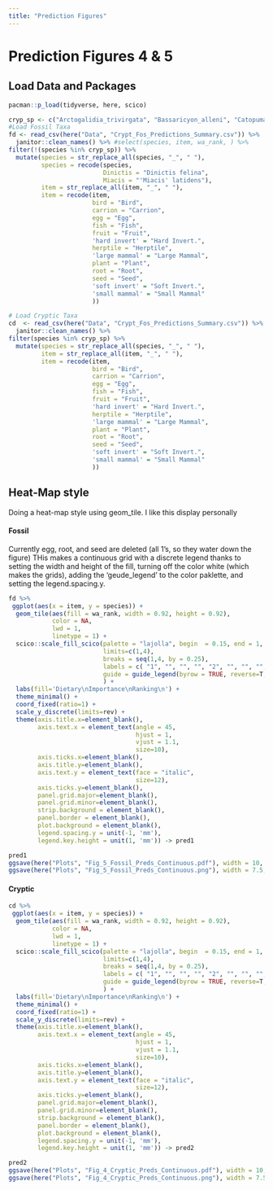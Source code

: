 ```yaml
---
title: "Prediction Figures"
---
```


# Prediction Figures 4 & 5

## Load Data and Packages  
```r
pacman::p_load(tidyverse, here, scico)

cryp_sp <- c("Arctogalidia_trivirgata", "Bassaricyon_alleni", "Catopuma_badia", "Chrotogale_owstoni", "Cynogale_bennettii", "Galidia_elegans", "Galidictis_fasciata", "Hemigalus_derbyanus", "Herpestes_brachyurus", "Mydaus_javanensis", "Paradoxurus_musanga", "Pardofelis_marmorata", "Prionodon_linsang")
#Load Fossil Taxa
fd <- read_csv(here("Data", "Crypt_Fos_Predictions_Summary.csv")) %>% 
  janitor::clean_names() %>% #select(species, item, wa_rank, ) %>% 
filter(!(species %in% cryp_sp)) %>% 
  mutate(species = str_replace_all(species, "_", " "),
         species = recode(species,
                          Dinictis = "Dinictis felina",
                          Miacis = "'Miacis' latidens"),
         item = str_replace_all(item, "_", " "),
         item = recode(item, 
                       bird = "Bird",
                       carrion = "Carrion",
                       egg = "Egg",
                       fish = "Fish",
                       fruit = "Fruit",
                       'hard invert' = "Hard Invert.",
                       herptile = "Herptile",
                       'large mammal' = "Large Mammal",
                       plant = "Plant",
                       root = "Root",
                       seed = "Seed",
                       'soft invert' = "Soft Invert.",
                       'small mammal' = "Small Mammal"
                       ))   

# Load Cryptic Taxa
cd  <- read_csv(here("Data", "Crypt_Fos_Predictions_Summary.csv")) %>% 
  janitor::clean_names() %>% 
filter(species %in% cryp_sp) %>% 
  mutate(species = str_replace_all(species, "_", " "),
         item = str_replace_all(item, "_", " "),
         item = recode(item, 
                       bird = "Bird",
                       carrion = "Carrion",
                       egg = "Egg",
                       fish = "Fish",
                       fruit = "Fruit",
                       'hard invert' = "Hard Invert.",
                       herptile = "Herptile",
                       'large mammal' = "Large Mammal",
                       plant = "Plant",
                       root = "Root",
                       seed = "Seed",
                       'soft invert' = "Soft Invert.",
                       'small mammal' = "Small Mammal"
                       )) 

```


## Heat-Map style  

Doing a heat-map style using geom_tile. I like this display personally

#### Fossil

Currently egg, root, and seed are deleted (all 1's, so they water down the figure)
THis makes a continuous grid with a discrete legend thanks to setting the width and height of the fill, turning off the color white (which makes the grids), adding the 'geude_legend' to the color paklette, and setting the legend.spacing.y. 


```r
fd %>% 
 ggplot(aes(x = item, y = species)) + 
  geom_tile(aes(fill = wa_rank, width = 0.92, height = 0.92),
            color = NA,
            lwd = 1,
            linetype = 1) +
  scico::scale_fill_scico(palette = "lajolla", begin  = 0.15, end = 1,
                          limits=c(1,4),
                          breaks = seq(1,4, by = 0.25),
                          labels = c( "1", "", "", "", "2", "", "", "", "3", "", "","", "4"),
                          guide = guide_legend(byrow = TRUE, reverse=T, size = 2)
                          ) +
  labs(fill='Dietary\nImportance\nRanking\n') +
  theme_minimal() +
  coord_fixed(ratio=1) +
  scale_y_discrete(limits=rev) +
  theme(axis.title.x=element_blank(),
        axis.text.x = element_text(angle = 45, 
                                   hjust = 1, 
                                   vjust = 1.1,  
                                   size=10),
        axis.ticks.x=element_blank(),
        axis.title.y=element_blank(),
        axis.text.y = element_text(face = "italic", 
                                   size=12),
        axis.ticks.y=element_blank(),
        panel.grid.major=element_blank(),
        panel.grid.minor=element_blank(),
        strip.background = element_blank(),
        panel.border = element_blank(),
        plot.background = element_blank(),
        legend.spacing.y = unit(-1, 'mm'),
        legend.key.height = unit(1, 'mm')) -> pred1

pred1
ggsave(here("Plots", "Fig_5_Fossil_Preds_Continuous.pdf"), width = 10, height = 8) 
ggsave(here("Plots", "Fig_5_Fossil_Preds_Continuous.png"), width = 7.5, height = 6)
```


#### Cryptic

```r
cd %>% 
 ggplot(aes(x = item, y = species)) + 
  geom_tile(aes(fill = wa_rank, width = 0.92, height = 0.92),
            color = NA,
            lwd = 1,
            linetype = 1) +
  scico::scale_fill_scico(palette = "lajolla", begin  = 0.15, end = 1,
                          limits=c(1,4),
                          breaks = seq(1,4, by = 0.25),
                          labels = c( "1", "", "", "", "2", "", "", "", "3", "", "","", "4"),
                          guide = guide_legend(byrow = TRUE, reverse=T, size = 2)
                          ) +
  labs(fill='Dietary\nImportance\nRanking\n') +
  theme_minimal() +
  coord_fixed(ratio=1) +
  scale_y_discrete(limits=rev) +
  theme(axis.title.x=element_blank(),
        axis.text.x = element_text(angle = 45, 
                                   hjust = 1, 
                                   vjust = 1.1,  
                                   size=10),
        axis.ticks.x=element_blank(),
        axis.title.y=element_blank(),
        axis.text.y = element_text(face = "italic", 
                                   size=12),
        axis.ticks.y=element_blank(),
        panel.grid.major=element_blank(),
        panel.grid.minor=element_blank(),
        strip.background = element_blank(),
        panel.border = element_blank(),
        plot.background = element_blank(),
        legend.spacing.y = unit(-1, 'mm'),
        legend.key.height = unit(1, 'mm')) -> pred2

pred2
ggsave(here("Plots", "Fig_4_Cryptic_Preds_Continuous.pdf"), width = 10, height = 8) 
ggsave(here("Plots", "Fig_4_Cryptic_Preds_Continuous.png"), width = 7.5, height = 6)
```
